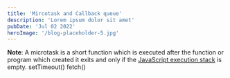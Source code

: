 ```yaml
---
title: 'Mircotask and Callback queue'
description: 'Lorem ipsum dolor sit amet'
pubDate: 'Jul 02 2022'
heroImage: '/blog-placeholder-5.jpg'
---
```


<SideNote> 
 <b>Note</b>: A microtask is a short function which is executed after 
 the function or program which created it exits and only if the
    <a href="https://developer.mozilla.org/en-US/docs/Web/JavaScript/Event_loop#stack">JavaScript execution stack</a>
    is empty.
</SideNote>


<CodeSnippet> 
    setTimeout()
    fetch()
</CodeSnippet>


<Images src={Queue} alt="microtask and callback queue" />
